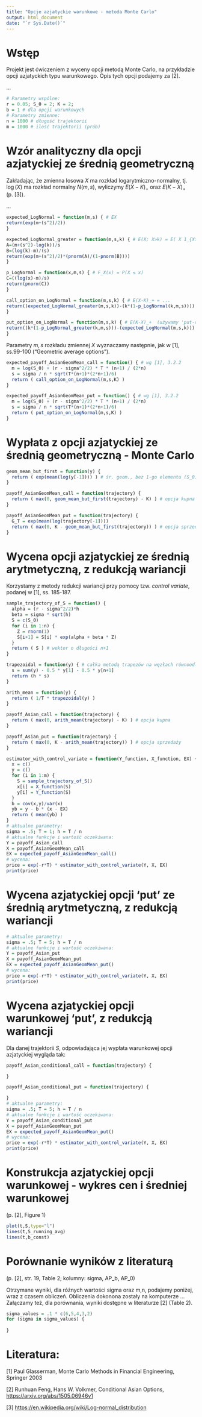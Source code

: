 ```yaml
---
title: "Opcje azjatyckie warunkowe - metoda Monte Carlo"
output: html_document
date: "`r Sys.Date()`"
---
```


# Wstęp

Projekt jest ćwiczeniem z wyceny opcji metodą Monte Carlo, na przykładzie opcji azjatyckich typu warunkowego. Opis tych opcji podajemy za [2].

...

```r
# Parametry wspólne:
r = 0.05; S_0 = 2; K = 2; 
b = 1 # dla opcji warunkowych
# Parametry zmienne:
n = 1000 # długość trajektorii
m = 1000 # ilość trajektorii (prób)
```

# Wzór analityczny dla opcji azjatyckiej ze średnią geometryczną

Zakładając, że zmienna losowa $X$ ma rozkład logarytmiczno-normalny, tj. $\log(X)$ ma rozkład normalny $N(m,s)$, wyliczymy $E(X-K)_+$ oraz $E(K-X)_+$ (p. [3]).

...

```r
expected_LogNormal = function(m,s) { # EX
return(exp(m+(s^2)/2))
}

expected_LogNormal_greater = function(m,s,k) { # E(X; X>k) = E( X 1_{X>k} )
A=(m+(s^2)-log(k))/s
B=(log(k)-m)/(s)
return(exp(m+(s^2)/2)*(pnorm(A)/(1-pnorm(B))))
}

p_LogNormal = function(x,m,s) { # F_X(x) = P(X ≤ x)
C=((log(x)-m)/s)
return(pnorm(C))
}

call_option_on_LogNormal = function(m,s,k) { # E(X-K)_+ = ...
return((expected_LogNormal_greater(m,s,k))-(k*(1-p_LogNormal(k,m,s))))
}

put_option_on_LogNormal = function(m,s,k) { # E(K-X)_+  (używamy 'put-call parity')
return((k*(1-p_LogNormal_greater(k,m,s)))-(expected_LogNormal(m,s,k)))
}

```

Parametry $m,s$ rozkładu zmiennej $X$ wyznaczamy następnie, jak w [1], ss.99-100 ("Geometric average options").

```r
expected_payoff_AsianGeomMean_call = function() { # wg [1], 3.2.2
  m = log(S_0) + (r - sigma^2/2) * T * (n+1) / (2*n)
  s = sigma / n * sqrt(T*(n+1)*(2*n+1)/6)
  return ( call_option_on_LogNormal(m,s,K) )
}

expected_payoff_AsianGeomMean_put = function() { # wg [1], 3.2.2
  m = log(S_0) + (r - sigma^2/2) * T * (n+1) / (2*n)
  s = sigma / n * sqrt(T*(n+1)*(2*n+1)/6)
  return ( put_option_on_LogNormal(m,s,K) )
}
```

# Wypłata z opcji azjatyckiej ze średnią geometryczną - Monte Carlo

```r
geom_mean_but_first = function(y) {
  return ( exp(mean(log(y[-1]))) ) # śr. geom., bez 1-go elementu (S_0)
}

payoff_AsianGeomMean_call = function(trajectory) {
  return ( max(0, geom_mean_but_first(trajectory) - K) ) # opcja kupna
}

payoff_AsianGeomMean_put = function(trajectory) {
  G_T = exp(mean(log(trajectory[-1]))) 
  return ( max(0, K - geom_mean_but_first(trajectory)) ) # opcja sprzedaży
}
```

# Wycena opcji azjatyckiej ze średnią arytmetyczną, z redukcją wariancji

Korzystamy z metody redukcji wariancji przy pomocy tzw. *control variate*, podanej w [1], ss. 185-187.

```r
sample_trajectory_of_S = function() {
  alpha = (r - sigma^2/2)*h
  beta = sigma * sqrt(h)
  S = c(S_0)
  for (i in 1:n) {
    Z = rnorm(1)
    S[i+1] = S[i] * exp(alpha + beta * Z)
  }
  return ( S ) # wektor o długości n+1
}

trapezoidal = function(y) { # całka metodą trapezów na węzłach równoodległych
  s = sum(y) - 0.5 * y[1] - 0.5 * y[n+1]
  return (h * s)
}

arith_mean = function(y) {
  return ( 1/T * trapezoidal(y) )
}

payoff_Asian_call = function(trajectory) {
  return ( max(0, arith_mean(trajectory) - K) ) # opcja kupna
}

payoff_Asian_put = function(trajectory) {
  return ( max(0, K - arith_mean(trajectory)) ) # opcja sprzedaży
}

estimator_with_control_variate = function(Y_function, X_function, EX) {
  x = c()
  y = c()
  for (i in 1:m) {
    S = sample_trajectory_of_S()
    x[i] = X_function(S)
    y[i] = Y_function(S)
  }
  b = cov(x,y)/var(x)
  yb = y - b * (x - EX)
  return ( mean(yb) )
}
# aktualne parametry:
sigma = .5; T = 1; h = T / n
# aktualne funkcje i wartość oczekiwana:
Y = payoff_Asian_call
X = payoff_AsianGeomMean_call
EX = expected_payoff_AsianGeomMean_call()
# wycena:
price = exp(-r*T) * estimator_with_control_variate(Y, X, EX)
print(price)
```

# Wycena azjatyckiej opcji 'put' ze średnią arytmetyczną, z redukcją wariancji

```r
# aktualne parametry:
sigma = .5; T = 5; h = T / n
# aktualne funkcje i wartość oczekiwana:
Y = payoff_Asian_put
X = payoff_AsianGeomMean_put
EX = expected_payoff_AsianGeomMean_put()
# wycena:
price = exp(-r*T) * estimator_with_control_variate(Y, X, EX)
print(price)
```

# Wycena azjatyckiej opcji warunkowej 'put', z redukcją wariancji

Dla danej trajektorii $S$, odpowiadająca jej wypłata warunkowej opcji azjatyckiej wygląda tak:

```r
payoff_Asian_conditional_call = function(trajectory) {

}

payoff_Asian_conditional_put = function(trajectory) {

}
# aktualne parametry:
sigma = .5; T = 5; h = T / n
# aktualne funkcje i wartość oczekiwana:
Y = payoff_Asian_conditional_put
X = payoff_AsianGeomMean_put
EX = expected_payoff_AsianGeomMean_put()
# wycena:
price = exp(-r*T) * estimator_with_control_variate(Y, X, EX)
print(price)
```

# Konstrukcja azjatyckiej opcji warunkowej - wykres cen i średniej warunkowej

(p. [2], Figure 1)

```r


plot(t,S,type="l")
lines(t,S_running_avg)
lines(t,b_const)
```

# Porównanie wyników z literaturą

(p. [2], str. 19, Table 2; kolumny: sigma, AP_b, AP_0)

Otrzymane wyniki, dla różnych wartości sigma oraz m,n, podajemy poniżej, wraz z czasem obliczeń. Obliczenia dokonona zostały na komputerze ... Załączamy też, dla porównania, wyniki dostępne w literaturze [2] (Table 2).

```r
sigma_values = .1 * c(6,5,4,3,2)
for (sigma in sigma_values) {
  
}
```

# Literatura:

[1] Paul Glasserman, Monte Carlo Methods in Financial Engineering, Springer 2003

[2] Runhuan Feng, Hans W. Volkmer, Conditional Asian Options, <https://arxiv.org/abs/1505.06946v1>

[3] <https://en.wikipedia.org/wiki/Log-normal_distribution>
